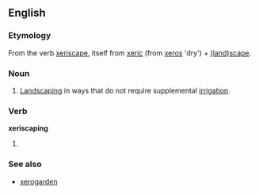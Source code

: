 ==English==

===Etymology===
From the verb [[xeriscape]], itself from [[xeric]] (from {{etyl|el}} [[xeros]] 'dry') + [[landscape|(land)scape]].

===Noun===
{{en-noun}}

# [[landscaping|Landscaping]] in ways that do not require supplemental [[irrigation]].

===Verb===
'''xeriscaping'''

# {{present participle of|[[xeriscape]]}}

===See also===
* [[xerogarden]]